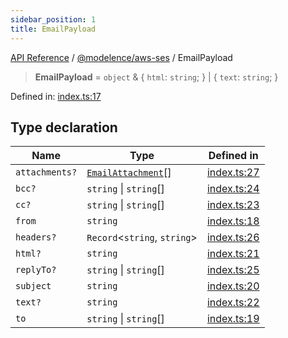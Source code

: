```yaml
---
sidebar_position: 1
title: EmailPayload
---
```


[API Reference](/api-reference/@modelence/aws-ses/type-aliases/../../../index) / [@modelence/aws-ses](/api-reference/@modelence/aws-ses/type-aliases/../index) / EmailPayload

> **EmailPayload** = `object` & \{ `html`: `string`; \} \| \{ `text`: `string`; \}

Defined in: [index.ts:17](https://github.com/modelence/modelence/blob/57a213aaa72fd922f2c3fb9de207fd2fd19d0995/packages/aws-ses/src/index.ts#L17)

## Type declaration

| Name | Type | Defined in |
| ------ | ------ | ------ |
| `attachments?` | [`EmailAttachment`](/api-reference/@modelence/aws-ses/type-aliases/EmailAttachment)[] | [index.ts:27](https://github.com/modelence/modelence/blob/57a213aaa72fd922f2c3fb9de207fd2fd19d0995/packages/aws-ses/src/index.ts#L27) |
| `bcc?` | `string` \| `string`[] | [index.ts:24](https://github.com/modelence/modelence/blob/57a213aaa72fd922f2c3fb9de207fd2fd19d0995/packages/aws-ses/src/index.ts#L24) |
| `cc?` | `string` \| `string`[] | [index.ts:23](https://github.com/modelence/modelence/blob/57a213aaa72fd922f2c3fb9de207fd2fd19d0995/packages/aws-ses/src/index.ts#L23) |
| `from` | `string` | [index.ts:18](https://github.com/modelence/modelence/blob/57a213aaa72fd922f2c3fb9de207fd2fd19d0995/packages/aws-ses/src/index.ts#L18) |
| `headers?` | `Record`\<`string`, `string`\> | [index.ts:26](https://github.com/modelence/modelence/blob/57a213aaa72fd922f2c3fb9de207fd2fd19d0995/packages/aws-ses/src/index.ts#L26) |
| `html?` | `string` | [index.ts:21](https://github.com/modelence/modelence/blob/57a213aaa72fd922f2c3fb9de207fd2fd19d0995/packages/aws-ses/src/index.ts#L21) |
| `replyTo?` | `string` \| `string`[] | [index.ts:25](https://github.com/modelence/modelence/blob/57a213aaa72fd922f2c3fb9de207fd2fd19d0995/packages/aws-ses/src/index.ts#L25) |
| `subject` | `string` | [index.ts:20](https://github.com/modelence/modelence/blob/57a213aaa72fd922f2c3fb9de207fd2fd19d0995/packages/aws-ses/src/index.ts#L20) |
| `text?` | `string` | [index.ts:22](https://github.com/modelence/modelence/blob/57a213aaa72fd922f2c3fb9de207fd2fd19d0995/packages/aws-ses/src/index.ts#L22) |
| `to` | `string` \| `string`[] | [index.ts:19](https://github.com/modelence/modelence/blob/57a213aaa72fd922f2c3fb9de207fd2fd19d0995/packages/aws-ses/src/index.ts#L19) |
